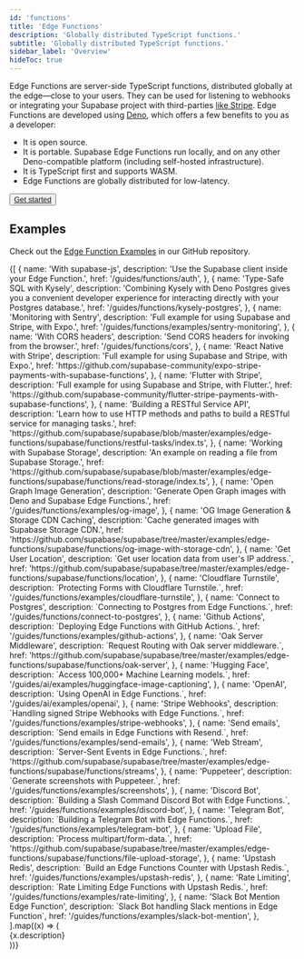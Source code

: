 ```yaml
---
id: 'functions'
title: 'Edge Functions'
description: 'Globally distributed TypeScript functions.'
subtitle: 'Globally distributed TypeScript functions.'
sidebar_label: 'Overview'
hideToc: true
---
```


Edge Functions are server-side TypeScript functions, distributed globally at the edge—close to your users. They can be used for listening to webhooks or integrating your Supabase project with third-parties [like Stripe](https://github.com/supabase/supabase/tree/master/examples/edge-functions/supabase/functions/stripe-webhooks). Edge Functions are developed using [Deno](https://deno.com), which offers a few benefits to you as a developer:

- It is open source.
- It is portable. Supabase Edge Functions run locally, and on any other Deno-compatible platform (including self-hosted infrastructure).
- It is TypeScript first and supports WASM.
- Edge Functions are globally distributed for low-latency.

<div className="not-prose">
  <Button size="medium" asChild>
    <a href="/docs/guides/functions/quickstart">Get started</a>
  </Button>
</div>

## Examples

Check out the [Edge Function Examples](https://github.com/supabase/supabase/tree/master/examples/edge-functions) in our GitHub repository.

<div className="grid md:grid-cols-12 gap-4 not-prose">
  {[
    {
      name: 'With supabase-js',
      description: 'Use the Supabase client inside your Edge Function.',
      href: '/guides/functions/auth',
    },
    {
      name: 'Type-Safe SQL with Kysely',
      description:
        'Combining Kysely with Deno Postgres gives you a convenient developer experience for interacting directly with your Postgres database.',
      href: '/guides/functions/kysely-postgres',
    },
    {
      name: 'Monitoring with Sentry',
      description: 'Full example for using Supabase and Stripe, with Expo.',
      href: '/guides/functions/examples/sentry-monitoring',
    },
    {
      name: 'With CORS headers',
      description: 'Send CORS headers for invoking from the browser.',
      href: '/guides/functions/cors',
    },
    {
      name: 'React Native with Stripe',
      description: 'Full example for using Supabase and Stripe, with Expo.',
      href: 'https://github.com/supabase-community/expo-stripe-payments-with-supabase-functions',
    },
    {
      name: 'Flutter with Stripe',
      description: 'Full example for using Supabase and Stripe, with Flutter.',
      href: 'https://github.com/supabase-community/flutter-stripe-payments-with-supabase-functions',
    },
    {
      name: 'Building a RESTful Service API',
      description:
        'Learn how to use HTTP methods and paths to build a RESTful service for managing tasks.',
      href: 'https://github.com/supabase/supabase/blob/master/examples/edge-functions/supabase/functions/restful-tasks/index.ts',
    },
    {
      name: 'Working with Supabase Storage',
      description: 'An example on reading a file from Supabase Storage.',
      href: 'https://github.com/supabase/supabase/blob/master/examples/edge-functions/supabase/functions/read-storage/index.ts',
    },
    {
      name: 'Open Graph Image Generation',
      description: 'Generate Open Graph images with Deno and Supabase Edge Functions.',
      href: '/guides/functions/examples/og-image',
    },
    {
      name: 'OG Image Generation & Storage CDN Caching',
      description: 'Cache generated images with Supabase Storage CDN.',
      href: 'https://github.com/supabase/supabase/tree/master/examples/edge-functions/supabase/functions/og-image-with-storage-cdn',
    },
    {
      name: 'Get User Location',
      description: `Get user location data from user's IP address.`,
      href: 'https://github.com/supabase/supabase/tree/master/examples/edge-functions/supabase/functions/location',
    },
    {
      name: 'Cloudflare Turnstile',
      description: `Protecting Forms with Cloudflare Turnstile.`,
      href: '/guides/functions/examples/cloudflare-turnstile',
    },
    {
      name: 'Connect to Postgres',
      description: `Connecting to Postgres from Edge Functions.`,
      href: '/guides/functions/connect-to-postgres',
    },
    {
      name: 'Github Actions',
      description: `Deploying Edge Functions with GitHub Actions.`,
      href: '/guides/functions/examples/github-actions',
    },
    {
      name: 'Oak Server Middleware',
      description: `Request Routing with Oak server middleware.`,
      href: 'https://github.com/supabase/supabase/tree/master/examples/edge-functions/supabase/functions/oak-server',
    },
    {
      name: 'Hugging Face',
      description: `Access 100,000+ Machine Learning models.`,
      href: '/guides/ai/examples/huggingface-image-captioning',
    },
    {
      name: 'OpenAI',
      description: `Using OpenAI in Edge Functions.`,
      href: '/guides/ai/examples/openai',
    },
    {
      name: 'Stripe Webhooks',
      description: `Handling signed Stripe Webhooks with Edge Functions.`,
      href: '/guides/functions/examples/stripe-webhooks',
    },
    {
      name: 'Send emails',
      description: `Send emails in Edge Functions with Resend.`,
      href: '/guides/functions/examples/send-emails',
    },
    {
      name: 'Web Stream',
      description: `Server-Sent Events in Edge Functions.`,
      href: 'https://github.com/supabase/supabase/tree/master/examples/edge-functions/supabase/functions/streams',
    },
    {
      name: 'Puppeteer',
      description: `Generate screenshots with Puppeteer.`,
      href: '/guides/functions/examples/screenshots',
    },
    {
      name: 'Discord Bot',
      description: `Building a Slash Command Discord Bot with Edge Functions.`,
      href: '/guides/functions/examples/discord-bot',
    },
    {
      name: 'Telegram Bot',
      description: `Building a Telegram Bot with Edge Functions.`,
      href: '/guides/functions/examples/telegram-bot',
    },
    {
      name: 'Upload File',
      description: `Process multipart/form-data.`,
      href: 'https://github.com/supabase/supabase/tree/master/examples/edge-functions/supabase/functions/file-upload-storage',
    },
    {
      name: 'Upstash Redis',
      description: `Build an Edge Functions Counter with Upstash Redis.`,
      href: '/guides/functions/examples/upstash-redis',
    },
    {
      name: 'Rate Limiting',
      description: `Rate Limiting Edge Functions with Upstash Redis.`,
      href: '/guides/functions/examples/rate-limiting',
    },
    {
      name: 'Slack Bot Mention Edge Function',
      description: `Slack Bot handling Slack mentions in Edge Function`,
      href: '/guides/functions/examples/slack-bot-mention',
    },
  ].map((x) => (
    <div className="col-span-4" key={x.href}>
      <Link href={x.href} passHref>
        <GlassPanel icon={'/docs/img/icons/github-icon'} hasLightIcon={true} title={x.name}>
          {x.description}
        </GlassPanel>
      </Link>
    </div>
  ))}
</div>
